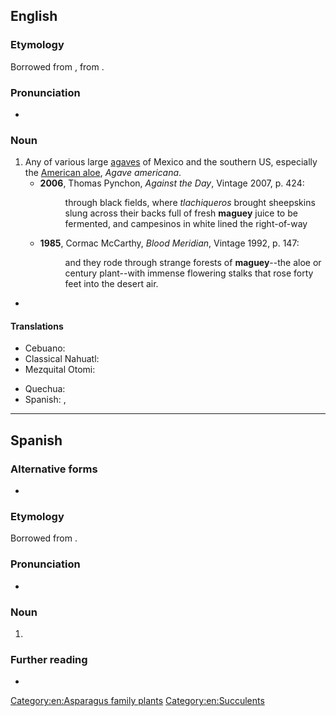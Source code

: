 {{also|magüey}}
==English==

===Etymology===
Borrowed from {{bor|en|es|maguey}}, from {{etyl|tnq|en}} {{m|tnq|*mawei}}.

===Pronunciation===
* {{IPA|en|/məˈɡeɪ/}}

===Noun===
{{en-noun}}

# Any of various large [[agave]]s of Mexico and the southern US, especially the [[American aloe]], ''Agave americana''.
#* '''2006''', Thomas Pynchon, ''Against the Day'', Vintage 2007, p. 424:
#*: through black fields, where ''tlachiqueros'' brought sheepskins slung across their backs full of fresh '''maguey''' juice to be fermented, and campesinos in white lined the right-of-way
#* '''1985''', Cormac McCarthy, ''Blood Meridian'', Vintage 1992, p. 147:
#*: and they rode through strange forests of '''maguey'''--the aloe or century plant--with immense flowering stalks that rose forty feet into the desert air.
#: {{syn|es|agave|pita}}
* {{seeCites|en}}

====Translations====
{{trans-top|North American agave}}
* Cebuano: {{t|ceb|magay}}
* Classical Nahuatl: {{t|nci|metl}}
* Mezquital Otomi: {{t|ote|uada}}
{{trans-mid}}
* Quechua: {{t|qu|qara}}
* Spanish: {{t+|es|maguey|m}}, {{t+|es|pita|f}}
{{trans-bottom}}

[[Category:en:Asparagus family plants]]
[[Category:en:Succulents]]

----

==Spanish==

===Alternative forms===
* {{l|es|magüey}}

===Etymology===
Borrowed from {{bor|es|tnq|*mawei}}.

===Pronunciation===
* {{es-IPA}}

===Noun===
{{es-noun|m|magueyes}}

# {{lb|es|Latin America}} {{l|en|maguey}}
#: {{syn|es|pita}}

===Further reading===
* {{R:DRAE}}